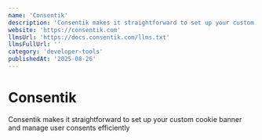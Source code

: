 ```yaml
---
name: 'Consentik'
description: 'Consentik makes it straightforward to set up your custom cookie banner and manage user consents efficiently'
website: 'https://consentik.com'
llmsUrl: 'https://docs.consentik.com/llms.txt'
llmsFullUrl: ''
category: 'developer-tools'
publishedAt: '2025-08-26'
---
```


# Consentik

Consentik makes it straightforward to set up your custom cookie banner and manage user consents efficiently
